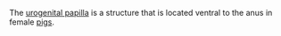 The [[urogenital papilla]] is a structure that is located ventral to the anus in female [[pigs]].

{{stub}}